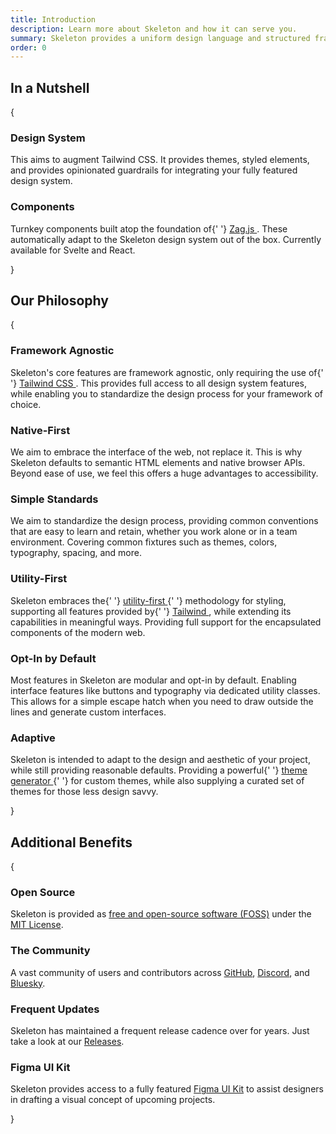 ```yaml
---
title: Introduction
description: Learn more about Skeleton and how it can serve you.
summary: Skeleton provides a uniform design language and structured framework for controlling the look and feel of your product and user experience. It serves as an opinionated design system that aims to greatly reduce the amount of time spent managing design elements and patterns, allowing you to more quickly build and manage your frontend interfaces at scale.
order: 0
---
```



<figure class="linker bg-noise">
	<SkeletonBig class="aspect-square size-48 drop-shadow-md fill-current" />
</figure>

## In a Nutshell

{

<div className="grid grid-cols-1 md:grid-cols-2 gap-4">
	<div className="card preset-outlined-surface-200-800 bg-surface-50-950 p-10 space-y-4">
		<h3 className="h3">Design System</h3>
		<p className="text-surface-800-200">
			This aims to augment Tailwind CSS. It provides themes, styled elements, and provides opinionated guardrails for integrating your fully
			featured design system.
		</p>
	</div>
	<div className="card preset-outlined-surface-200-800 bg-surface-50-950 p-10 space-y-4">
		<h3 className="h3">Components</h3>
		<p className="text-surface-800-200">
			Turnkey components built atop the foundation of{' '}
			<a href="https://zagjs.com/" target="_blank" class="anchor">
				Zag.js
			</a>
			. These automatically adapt to the Skeleton design system out of the box. Currently available for Svelte and React.
		</p>
	</div>
</div>
}

## Our Philosophy

{

<div className="grid grid-cols-1 md:grid-cols-2 gap-4">
	<div className="card preset-outlined-surface-200-800 bg-surface-50-950 p-10 space-y-4">
		<h3 className="h3">Framework Agnostic</h3>
		<p className="text-surface-800-200">
			Skeleton's core features are framework agnostic, only requiring the use of{' '}
			<a className="anchor" href="https://tailwindcss.com/" target="_blank" rel="external">
				Tailwind CSS
			</a>
			. This provides full access to all design system features, while enabling you to standardize the design process for your framework of
			choice.
		</p>
	</div>
	<div className="card preset-outlined-surface-200-800 bg-surface-50-950 p-10 space-y-4">
		<h3 className="h3">Native-First</h3>
		<p className="text-surface-800-200">
			We aim to embrace the interface of the web, not replace it. This is why Skeleton defaults to semantic HTML elements and native browser
			APIs. Beyond ease of use, we feel this offers a huge advantages to accessibility.
		</p>
	</div>
	<div className="card preset-outlined-surface-200-800 bg-surface-50-950 p-10 space-y-4">
		<h3 className="h3">Simple Standards</h3>
		<p className="text-surface-800-200">
			We aim to standardize the design process, providing common conventions that are easy to learn and retain, whether you work alone or in
			a team environment. Covering common fixtures such as themes, colors, typography, spacing, and more.
		</p>
	</div>
	<div className="card preset-outlined-surface-200-800 bg-surface-50-950 p-10 space-y-4">
		<h3 className="h3">Utility-First</h3>
		<p className="text-surface-800-200">
			Skeleton embraces the{' '}
			<a className="anchor" href="https://tailwindcss.com/docs/utility-first" target="_blank" rel="external">
				utility-first
			</a>{' '}
			methodology for styling, supporting all features provided by{' '}
			<a className="anchor" href="https://tailwindcss.com/" target="_blank" rel="external">
				Tailwind
			</a>
			, while extending its capabilities in meaningful ways. Providing full support for the encapsulated components of the modern web.
		</p>
	</div>
	<div className="card preset-outlined-surface-200-800 bg-surface-50-950 p-10 space-y-4">
		<h3 className="h3">Opt-In by Default</h3>
		<p className="text-surface-800-200">
			Most features in Skeleton are modular and opt-in by default. Enabling interface features like buttons and typography via dedicated
			utility classes. This allows for a simple escape hatch when you need to draw outside the lines and generate custom interfaces.
		</p>
	</div>
	<div className="card preset-outlined-surface-200-800 bg-surface-50-950 p-10 space-y-4">
		<h3 className="h3">Adaptive</h3>
		<p className="text-surface-800-200">
			Skeleton is intended to adapt to the design and aesthetic of your project, while still providing reasonable defaults. Providing a
			powerful{' '}
			<a className="anchor" href="https://themes.skeleton.dev/" target="_blank" rel="external">
				theme generator
			</a>{' '}
			for custom themes, while also supplying a curated set of themes for those less design savvy.
		</p>
	</div>
</div>
}

## Additional Benefits

{

<div className="grid grid-cols-1 md:grid-cols-2 gap-4">
    <div className="card preset-outlined-surface-200-800 bg-surface-50-950 p-10 space-y-4">
    	<h3 className="h3">Open Source</h3>
    	<p className="text-surface-800-200">
    		Skeleton is provided as <a href="https://github.com/skeletonlabs/skeleton" target="_blank" class="anchor">free and open-source software (FOSS)</a> under the <a href="https://github.com/skeletonlabs/skeleton?tab=MIT-1-ov-file#readme" target="_blank" class="anchor">MIT License</a>.
    	</p>
    </div>
    <div className="card preset-outlined-surface-200-800 bg-surface-50-950 p-10 space-y-4">
    	<h3 className="h3">The Community</h3>
    	<p className="text-surface-800-200">
    		A vast community of users and contributors across <a href="https://github.com/skeletonlabs/skeleton" target="_blank" class="anchor">GitHub</a>, <a href="https://discord.gg/EXqV7W8MtY" target="_blank" class="anchor">Discord</a>, and <a href="https://bsky.app/profile/skeleton.dev" target="_blank" class="anchor">Bluesky</a>.
    	</p>
    </div>
    <div className="card preset-outlined-surface-200-800 bg-surface-50-950 p-10 space-y-4">
    	<h3 className="h3">Frequent Updates</h3>
    	<p className="text-surface-800-200">
    		Skeleton has maintained a frequent release cadence over for years. Just take a look at our <a href="https://github.com/skeletonlabs/skeleton/releases" target="_blank" class="anchor">Releases</a>.
    	</p>
    </div>
    <div className="card preset-outlined-surface-200-800 bg-surface-50-950 p-10 space-y-4">
    	<h3 className="h3">Figma UI Kit</h3>
    	<p className="text-surface-800-200">
    		Skeleton provides access to a fully featured <a href="/figma" class="anchor">Figma UI Kit</a> to assist designers in drafting a visual concept of upcoming projects.
    	</p>
    </div>

</div>
}
